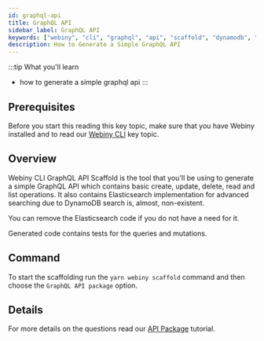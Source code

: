 ```yaml
---
id: graphql-api
title: GraphQL API
sidebar_label: GraphQL API
keywords: ["webiny", "cli", "graphql", "api", "scaffold", "dynamodb", "elasticsearch"]
description: How to Generate a Simple GraphQL API
---
```



:::tip What you'll learn
- how to generate a simple graphql api
:::

## Prerequisites
Before you start this reading this key topic, make sure that you have Webiny installed and to read our [Webiny CLI](/docs/key-topics/webiny-cli) key topic.

## Overview
Webiny CLI GraphQL API Scaffold is the tool that you'll be using to generate a simple GraphQL API which contains basic create, update, delete, read and list operations.
It also contains Elasticsearch implementation for advanced searching due to DynamoDB search is, almost, non-existent.

You can remove the Elasticsearch code if you do not have a need for it.

Generated code contains tests for the queries and mutations.

## Command

To start the scaffolding run the `yarn webiny scaffold` command and then choose the `GraphQL API package` option.

## Details

For more details on the questions read our [API Package](/docs/tutorials/create-an-application/api-package) tutorial.
